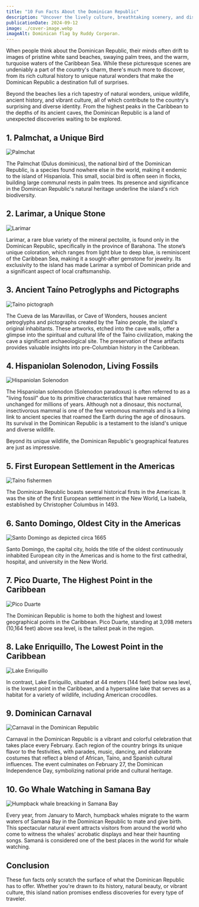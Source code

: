 ```yaml
---
title: "10 Fun Facts About the Dominican Republic"
description: "Uncover the lively culture, breathtaking scenery, and distinctive traditions of the Dominican Republic through these 10 fun facts."
publicationDate: 2024-09-12
image: ./cover-image.webp
imageAlt: Dominican flag by Ruddy Corporan.
---
```


When people think about the Dominican Republic, their minds often drift to images of pristine white sand beaches, swaying palm trees, and the warm, turquoise waters of the Caribbean Sea. While these picturesque scenes are undeniably a part of the country's charm, there's much more to discover, from its rich cultural history to unique natural wonders that make the Dominican Republic a destination full of surprises.

Beyond the beaches lies a rich tapestry of natural wonders, unique wildlife, ancient history, and vibrant culture, all of which contribute to the country's surprising and diverse identity. From the highest peaks in the Caribbean to the depths of its ancient caves, the Dominican Republic is a land of unexpected discoveries waiting to be explored.

## 1. Palmchat, a Unique Bird

![Palmchat](./palmchat.webp)

The Palmchat (Dulus dominicus), the national bird of the Dominican Republic, is a species found nowhere else in the world, making it endemic to the island of Hispaniola. This small, social bird is often seen in flocks, building large communal nests in palm trees. Its presence and significance in the Dominican Republic's natural heritage underline the island's rich biodiversity.

## 2. Larimar, a Unique Stone

![Larimar](./larimar.webp)

Larimar, a rare blue variety of the mineral pectolite, is found only in the Dominican Republic, specifically in the province of Barahona. The stone’s unique coloration, which ranges from light blue to deep blue, is reminiscent of the Caribbean Sea, making it a sought-after gemstone for jewelry. Its exclusivity to the island has made Larimar a symbol of Dominican pride and a significant aspect of local craftsmanship.

## 3. Ancient Taíno Petroglyphs and Pictographs

![Taíno pictograph](./taíno-pictographs.webp)

The Cueva de las Maravillas, or Cave of Wonders, houses ancient petroglyphs and pictographs created by the Taíno people, the island's original inhabitants. These artworks, etched into the cave walls, offer a glimpse into the spiritual and cultural life of the Taíno civilization, making the cave a significant archaeological site. The preservation of these artifacts provides valuable insights into pre-Columbian history in the Caribbean.

## 4. Hispaniolan Solenodon, Living Fossils

![Hispaniolan Solenodon](./hispaniolan-solenodon.webp)

The Hispaniolan solenodon (Solenodon paradoxus) is often referred to as a "living fossil" due to its primitive characteristics that have remained unchanged for millions of years. Although not a dinosaur, this nocturnal, insectivorous mammal is one of the few venomous mammals and is a living link to ancient species that roamed the Earth during the age of dinosaurs. Its survival in the Dominican Republic is a testament to the island's unique and diverse wildlife.

Beyond its unique wildlife, the Dominican Republic's geographical features are just as impressive.

## 5. First European Settlement in the Americas

![Taíno fishermen](./taino-fishermen.webp)

The Dominican Republic boasts several historical firsts in the Americas. It was the site of the first European settlement in the New World, La Isabela, established by Christopher Columbus in 1493.

## 6. Santo Domingo, Oldest City in the Americas

![Santo Domingo as depicted circa 1665](./santo-domingo-1665.webp)

Santo Domingo, the capital city, holds the title of the oldest continuously inhabited European city in the Americas and is home to the first cathedral, hospital, and university in the New World.

## 7. Pico Duarte, The Highest Point in the Caribbean

![Pico Duarte](./pico-duarte.webp)

The Dominican Republic is home to both the highest and lowest geographical points in the Caribbean. Pico Duarte, standing at 3,098 meters (10,164 feet) above sea level, is the tallest peak in the region.

## 8. Lake Enriquillo, The Lowest Point in the Caribbean

![Lake Enriquillo](./lake-enriquillo.webp)

In contrast, Lake Enriquillo, situated at 44 meters (144 feet) below sea level, is the lowest point in the Caribbean, and a hypersaline lake that serves as a habitat for a variety of wildlife, including American crocodiles.

## 9. Dominican Carnaval

![Carnaval in the Dominican Republic](./carnaval.webp)

Carnaval in the Dominican Republic is a vibrant and colorful celebration that takes place every February. Each region of the country brings its unique flavor to the festivities, with parades, music, dancing, and elaborate costumes that reflect a blend of African, Taíno, and Spanish cultural influences. The event culminates on February 27, the Dominican Independence Day, symbolizing national pride and cultural heritage.

## 10. Go Whale Watching in Samana Bay

![Humpback whale breacking in Samana Bay](./humpback-whale-breaching-samana.webp)

Every year, from January to March, humpback whales migrate to the warm waters of Samaná Bay in the Dominican Republic to mate and give birth. This spectacular natural event attracts visitors from around the world who come to witness the whales' acrobatic displays and hear their haunting songs. Samaná is considered one of the best places in the world for whale watching.

## Conclusion

These fun facts only scratch the surface of what the Dominican Republic has to offer. Whether you're drawn to its history, natural beauty, or vibrant culture, this island nation promises endless discoveries for every type of traveler.
